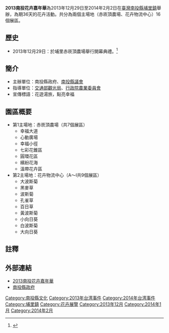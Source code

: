 '''2013南投花卉嘉年華'''為2013年12月29日至2014年2月2日在[[臺灣|臺灣]][[南投縣|南投縣]][[埔里鎮|埔里鎮]]舉辦，為期36天的花卉活動。共分為兩個主場地（赤崁頂農場、花卉物流中心）16個展區。

== 歷史 ==
*2013年12月29日：於埔里赤崁頂農場舉行開幕典禮。<ref>{{Cite web|url=http://tw.news.yahoo.com/%E5%8D%97%E6%8A%95%E8%8A%B1%E5%8D%89%E5%98%89%E5%B9%B4%E8%8F%AF%E8%BF%8E%E8%B3%93-1-%E5%9C%96-091054830.html|title=南投花卉嘉年華迎賓（1） (圖)|publisher=中央社|language=zh-tw|accessdate=2014-01-22|archive-date=2016-03-17|archive-url=https://web.archive.org/web/20160317083024/https://tw.news.yahoo.com/%E5%8D%97%E6%8A%95%E8%8A%B1%E5%8D%89%E5%98%89%E5%B9%B4%E8%8F%AF%E8%BF%8E%E8%B3%93-1-%E5%9C%96-091054830.html|dead-url=no}}</ref>

== 簡介 ==
*主辦單位：南投縣政府、[[南投縣議會|南投縣議會]]
*指導單位：[[交通部觀光局|交通部觀光局]]、[[行政院農業委員會|行政院農業委員會]]
*宣傳標語：花遊湯旅，點亮幸福
== 園區概要 ==
*第1主場地：赤崁頂農場（共7個展區）
**幸福大道
**心動廣場
**幸福小徑
**七彩花錐區
**圓環花區
**繽紛花海
**溫帶花卉區
*第2主場地：花卉物流中心（A～I共9個展區）
**大波斯菊
**黑麥草
**波斯菊
**孔雀草
**百日草
**黃波斯菊
**小向日葵
**白波斯菊
**大向日葵

== 註釋 ==
{{Reflist}}
== 外部連結 ==
*[https://web.archive.org/web/20140204044558/http://www.rs-event.com.tw/2013flowers/ 2013南投花卉嘉年華]
*[http://www.nantou.gov.tw/ 南投縣政府]{{Wayback|url=http://www.nantou.gov.tw/ |date=20121009235352 }}


[[Category:南投縣文化|Category:南投縣文化]]
[[Category:2013年台湾事件|Category:2013年台湾事件]]
[[Category:2014年台湾事件|Category:2014年台湾事件]]
[[Category:埔里鎮|Category:埔里鎮]]
[[Category:花卉展覽|Category:花卉展覽]]
[[Category:2013年12月|Category:2013年12月]]
[[Category:2014年1月|Category:2014年1月]]
[[Category:2014年2月|Category:2014年2月]]